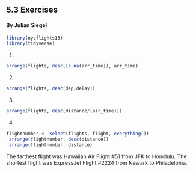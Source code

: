 ## 5.3 Exercises
#### By Julian Siegel

```r
library(nycflights13)
library(tidyverse)
```

1) 
```r
arrange(flights, desc(is.na(arr_time)), arr_time)
```
2)
```r
arrange(flights, desc(dep_delay))
```
3) 
```r
arrange(flights, desc(distance/(air_time)))
```
4)
```r
flightnumber <- select(flights, flight, everything())
 arrange(flightnumber, desc(distance))
 arrange(flightnumber, distance)
```
The farthest flight was Hawaiian Air Flight #51 from JFK to Honolulu. The shortest flight was ExpressJet Flight #2224 from Newark to Philadelphia.

